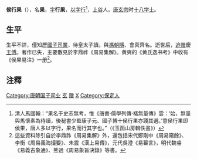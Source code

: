 '''侯行果'''（{{bd|？||？||}}），名'''果'''，[[表字|字]]'''行果'''，[[以字行|以字行]]<ref>清人馬國翰：“果名于史志無考，惟《唐書·儒學列傳·褚無量傳》雲：‘始，無量與馬懷素為待讀，後秘書少監康子元、國子博十侯行果亦踐其選。’意侯行果即侯果，唐人多以字行，果名而行其字也。”（《玉函山房輯佚書》）</ref>，[[上谷郡|上谷]]人。[[唐玄宗|唐玄宗]]时[[十八学士|十八学士]]。
==生平==
生平不詳，僅知歷[[国子监|國子]][[司業|司業]]，待皇太子讀。與[[馮朝隱|馮朝隱]]、會真齊名。逝世后，[[追赠|追赠]]慶[[王傅|王傅]]。著作已失，主要散見於李鼎祚《周易集解》。黄奭的《黄氏逸书考》中收有《侯果易注》一册<ref>這些資料除引自於李鼎祚《周易集解》外，還包括宋代鄭剛中《周易窺餘》、李衡《周易義海撮要》、朱震《漢上易傳》，元代吳澄《易纂言》，明代魏睿《易義古象通》、熊過《周易象旨決錄》等書。</ref>。

==注釋==
<div class="references-small">
<references />
</div>

{{十八學士}}
{{DEFAULTSORT:H}}
[[Category:唐朝国子司业|Category:唐朝国子司业]]
[[Category:十八学士|玄]]
[[Category:唐朝王傅|赠]]
[[Category:侯姓|X]]
[[Category:保定人|Category:保定人]]